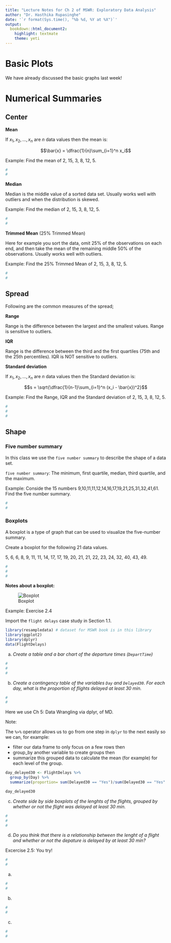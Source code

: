 ```yaml
---
title: "Lecture Notes for Ch 2 of MSWR: Exploratory Data Analysis"
author: "Dr. Hasthika Rupasinghe"
date: '`r format(Sys.time(), "%b %d, %Y at %X")`'
output:
  bookdown::html_document2:
    highlight: textmate
    theme: yeti
---
```


# Basic Plots

We have already discussed the basic graphs last week!


# Numerical Summaries

## Center

**Mean** 

If $x_1, x_2,...,x_n$ are $n$ data values then the mean is:

$$\bar{x} = \dfrac{1}{n}\sum_{i=1}^n x_i$$

Example: Find the mean of 2, 15, 3, 8, 12, 5.

```r
#
#
```

**Median**

Median is the middle value of a sorted data set. Usually works well with outliers and when the distribution is skewed.

Example: Find the median of 2, 15, 3, 8, 12, 5.

```r
#
#
```



**Trimmed Mean** (25% Trimmed Mean)

Here for example you sort the data, omit 25% of the observations on each end, and then take the mean of the remaining middle 50% of the observations. Usually works well with outliers.

Example: Find the 25% Trimmed Mean of 2, 15, 3, 8, 12, 5.

```r
#
#
```



## Spread

Following are the common measures of the spread;

**Range** 

Range is the difference between the largest and the smallest values. Range is sensitive to outliers.

**IQR**

Range is the difference between the third and the first quartiles (75th and the 25th percentiles). IQR is NOT sensitive to outliers.


**Standard deviation**

If $x_1, x_2,...,x_n$ are $n$ data values then the Standard deviation is:

$$s = \sqrt{\dfrac{1}{n-1}\sum_{i=1}^n (x_i - \bar{x})^2}$$


Example: Find the Range, IQR and the Standard deviation  of 2, 15, 3, 8, 12, 5.

```r

#
#
#

```



## Shape

### Five number summary

In this class we use the `five number summary` to describe the shape of a data set.


`five number summary`: The minimum, first quartile, median, third quartile, and the maximum.


Example: Conside the 15 numbers 9,10,11,11,12,14,16,17,19,21,25,31,32,41,61. Find the five number summary.

```r
#
#
```

### Boxplots

A boxplot is a type of graph that can be used to visualize the five-number summary.

Create a boxplot for the following 21 data values. 


5, 6, 6, 8, 9, 11, 11, 14, 17, 17, 19, 20, 21, 21, 22, 23, 24, 32, 40, 43, 49.

```r

#
#
#

```

**Notes about a boxplot: **

  ![Boxplot](boxplotEx.png)




Example: Exercise  2.4
 
Import the `flight delays` case study in Section 1.1.

```r
library(resampledata) # dataset for MSWR book is in this library
library(ggplot2)
library(dplyr)
data(FlightDelays)
```


a) *Create a table and a bar chart of the departure times (`DepartTime`)*


```r
#
#
#

```

b) *Create a contingency table of the variables `Day` and `Delayed30`. For each day, what is the proportion of flights delayed at least 30 min.*

```r

#
#

```


Here we use Ch 5: Data Wrangling via dplyr, of MD.


Note: 

The `%>%` operator allows us to go from one step in `dplyr` to the next easily so we can, for example:

  * filter our data frame to only focus on a few rows then
  * group_by another variable to create groups then
  * summarize this grouped data to calculate the mean (for example) for each level of the group.

```r
day_delayed30 <- FlightDelays %>% 
  group_by(Day) %>% 
  summarize(proportion= sum(Delayed30 == "Yes")/sum(Delayed30 == "Yes" | Delayed30 == "No"))

day_delayed30
```



c) *Create side by side boxplots of the lenghts of the flights, grouped by whether or not the flight was delayed at least 30 min.*

```r

#
#
#

```



d) *Do you think that there is a relationship between the lenght of a flight and whether or not the depature is delayed by at least 30 min?*



Excercise 2.5: You try!



```r

#
#


```

a) 

```r

#
#


```


b) 

```r

#
#

```

c) 

```r

#
#

```

